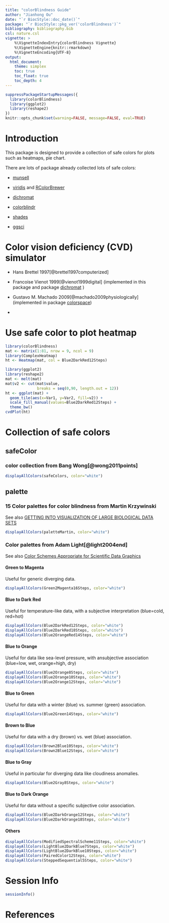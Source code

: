 ```yaml
---
title: "colorBlindness Guide"
author: "Jianhong Ou"
date: "`r BiocStyle::doc_date()`"
package: "`r BiocStyle::pkg_ver('colorBlindness')`"
bibliography: bibliography.bib
csl: nature.csl
vignette: >
    %\VignetteIndexEntry{colorBlindness Vignette}
    %\VignetteEngine{knitr::rmarkdown}
    %\VignetteEncoding{UTF-8}
output:
  html_document:
    theme: simplex
    toc: true
    toc_float: true
    toc_depth: 4
---
```


```r
suppressPackageStartupMessages({
  library(colorBlindness)
  library(ggplot2)
  library(reshape2)
})
knitr::opts_chunk$set(warning=FALSE, message=FALSE, eval=TRUE)
```

# Introduction

This package is designed to provide a collection of safe colors for plots 
such as heatmaps, pie chart.

There are lots of package already collected lots of safe colors:
  
* [munsell](https://cran.r-project.org/web/packages/munsell/index.html)

* [viridis](https://cran.r-project.org/web/packages/viridis/index.html) and [RColorBrewer](https://cran.r-project.org/web/packages/RColorBrewer/index.html)

* [dichromat](https://cran.r-project.org/web/packages/dichromat/index.html)

* [colorblindr](https://github.com/clauswilke/colorblindr)

* [shades](https://cran.r-project.org/web/packages/shades/index.html)

* [ggsci](https://cran.r-project.org/web/packages/ggsci/index.html)


# Color vision deficiency (CVD) simulator

* Hans Brettel 1997[@brettel1997computerized]

* Francoise Vienot 1999[@vienot1999digital] (implemented in this package and package [dichromat](https://cran.r-project.org/web/packages/dichromat/index.html) )

* Gustavo M. Machado 2009[@machado2009physiologically] (implemented in package [colorspace](https://cran.r-project.org/web/packages/colorspace/index.html))

*

# Use safe color to plot heatmap

```r
library(colorBlindness)
mat <- matrix(1:81, nrow = 9, ncol = 9)
library(ComplexHeatmap)
ht <- Heatmap(mat, col = Blue2DarkRed12Steps)

library(ggplot2)
library(reshape2)
mat <- melt(mat)
mat$v2 <- cut(mat$value,
              breaks = seq(0,90, length.out = 12))
ht <- ggplot(mat) + 
  geom_tile(aes(x=Var1, y=Var2, fill=v2)) + 
  scale_fill_manual(values=Blue2DarkRed12Steps) + 
  theme_bw()
cvdPlot(ht)
```


# Collection of safe colors

## safeColor 

### color collection from Bang Wong[@wong2011points]

```r
displayAllColors(safeColors, color="white")
```


## palette

### 15 Color palettes for color blindness from Martin Krzywinski

See also [GETTING INTO VISUALIZATION OF LARGE BIOLOGICAL DATA SETS](http://mkweb.bcgsc.ca/biovis2012/krzywinski-visualizing-biological-data.pdf)

```r
displayAllColors(paletteMartin, color="white")
```

### Color palettes from Adam Light[@light2004end]

See also [Color Schemes Appropriate for Scientific Data Graphics](http://geog.uoregon.edu/datagraphics/color_scales.htm)

#### Green to Magenta

Useful for generic diverging data. 

```r
displayAllColors(Green2Magenta16Steps, color="white")
```

#### Blue to Dark Red

Useful for temperature-like data, with a subjective interpretation (blue=cold, red=hot)

```r
displayAllColors(Blue2DarkRed12Steps, color="white")
displayAllColors(Blue2DarkRed18Steps, color="white")
displayAllColors(Blue2OrangeRed14Steps, color="white")
```


#### Blue to Orange

Useful for data like sea-level pressure, with ansubjective association (blue=low, wet, orange=high, dry) 

```r
displayAllColors(Blue2Orange8Steps, color="white")
displayAllColors(Blue2Orange10Steps, color="white")
displayAllColors(Blue2Orange12Steps, color="white")
```


#### Blue to Green

Useful for data with a winter (blue) vs. summer (green) association.

```r
displayAllColors(Blue2Green14Steps, color="white")
```


#### Brown to Blue

Useful for data with a dry (brown) vs. wet (blue) association.

```r
displayAllColors(Brown2Blue10Steps, color="white")
displayAllColors(Brown2Blue12Steps, color="white")
```


#### Blue to Gray

Useful in particular for diverging data like cloudiness anomalies.

```r
displayAllColors(Blue2Gray8Steps, color="white")
```


#### Blue to Dark Orange

Useful for data without a specific subjective color association.

```r
displayAllColors(Blue2DarkOrange12Steps, color="white")
displayAllColors(Blue2DarkOrange18Steps, color="white")
```

#### Others

```r
displayAllColors(ModifiedSpectralScheme11Steps, color="white")
displayAllColors(LightBlue2DarkBlue7Steps, color="white")
displayAllColors(LightBlue2DarkBlue10Steps, color="white")
displayAllColors(PairedColor12Steps, color="white")
displayAllColors(SteppedSequential5Steps, color="white")
```


# Session Info
```r
sessionInfo()
```

# References
